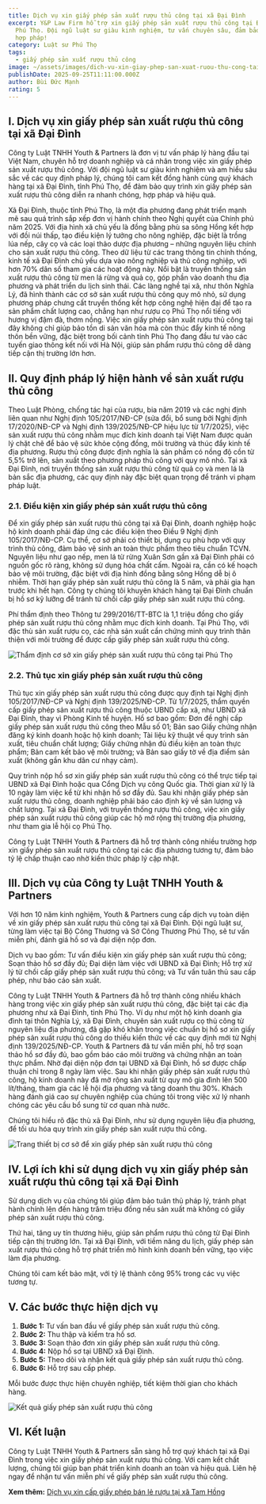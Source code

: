 ```yaml
---
title: Dịch vụ xin giấy phép sản xuất rượu thủ công tại xã Đại Đình
excerpt: Y&P Law Firm hỗ trợ xin giấy phép sản xuất rượu thủ công tại Đại Đình,
  Phú Thọ. Đội ngũ luật sư giàu kinh nghiệm, tư vấn chuyên sâu, đảm bảo nhanh,
  hợp pháp!
category: Luật sư Phú Thọ
tags:
  - giấy phép sản xuất rượu thủ công
image: ~/assets/images/dich-vu-xin-giay-phep-san-xuat-ruou-thu-cong-tai-xa-dai-dinh.png
publishDate: 2025-09-25T11:11:00.000Z
author: Bùi Đức Mạnh
rating: 5
---
```


## I. Dịch vụ xin giấy phép sản xuất rượu thủ công tại xã Đại Đình

Công ty Luật TNHH Youth & Partners là đơn vị tư vấn pháp lý hàng đầu tại Việt Nam, chuyên hỗ trợ doanh nghiệp và cá nhân trong việc xin giấy phép sản xuất rượu thủ công. Với đội ngũ luật sư giàu kinh nghiệm và am hiểu sâu sắc về các quy định pháp lý, chúng tôi cam kết đồng hành cùng quý khách hàng tại xã Đại Đình, tỉnh Phú Thọ, để đảm bảo quy trình xin giấy phép sản xuất rượu thủ công diễn ra nhanh chóng, hợp pháp và hiệu quả. 

Xã Đại Đình, thuộc tỉnh Phú Thọ, là một địa phương đang phát triển mạnh mẽ sau quá trình sắp xếp đơn vị hành chính theo Nghị quyết của Chính phủ năm 2025. Với địa hình xã chủ yếu là đồng bằng phù sa sông Hồng kết hợp với đồi núi thấp, tạo điều kiện lý tưởng cho nông nghiệp, đặc biệt là trồng lúa nếp, cây cọ và các loại thảo dược địa phương – những nguyên liệu chính cho sản xuất rượu thủ công. Theo dữ liệu từ các trang thông tin chính thống, kinh tế xã Đại Đình chủ yếu dựa vào nông nghiệp và thủ công nghiệp, với hơn 70% dân số tham gia các hoạt động này. Nổi bật là truyền thống sản xuất rượu thủ công từ men lá rừng và quả cọ, góp phần vào doanh thu địa phương và phát triển du lịch sinh thái. Các làng nghề tại xã, như thôn Nghĩa Lý, đã hình thành các cơ sở sản xuất rượu thủ công quy mô nhỏ, sử dụng phương pháp chưng cất truyền thống kết hợp công nghệ hiện đại để tạo ra sản phẩm chất lượng cao, chẳng hạn như rượu cọ Phú Thọ nổi tiếng với hương vị đậm đà, thơm nồng. Việc xin giấy phép sản xuất rượu thủ công tại đây không chỉ giúp bảo tồn di sản văn hóa mà còn thúc đẩy kinh tế nông thôn bền vững, đặc biệt trong bối cảnh tỉnh Phú Thọ đang đầu tư vào các tuyến giao thông kết nối với Hà Nội, giúp sản phẩm rượu thủ công dễ dàng tiếp cận thị trường lớn hơn.

<YouTube id="33OsVrtYtjQ" />

## II. Quy định pháp lý hiện hành về sản xuất rượu thủ công

Theo Luật Phòng, chống tác hại của rượu, bia năm 2019 và các nghị định liên quan như Nghị định 105/2017/NĐ-CP (sửa đổi, bổ sung bởi Nghị định 17/2020/NĐ-CP và Nghị định 139/2025/NĐ-CP hiệu lực từ 1/7/2025), việc sản xuất rượu thủ công nhằm mục đích kinh doanh tại Việt Nam được quản lý chặt chẽ để bảo vệ sức khỏe cộng đồng, môi trường và thúc đẩy kinh tế địa phương. Rượu thủ công được định nghĩa là sản phẩm có nồng độ cồn từ 5,5% trở lên, sản xuất theo phương pháp thủ công với quy mô nhỏ. Tại xã Đại Đình, nơi truyền thống sản xuất rượu thủ công từ quả cọ và men lá là bản sắc địa phương, các quy định này đặc biệt quan trọng để tránh vi phạm pháp luật.

### 2.1. Điều kiện xin giấy phép sản xuất rượu thủ công

Để xin giấy phép sản xuất rượu thủ công tại xã Đại Đình, doanh nghiệp hoặc hộ kinh doanh phải đáp ứng các điều kiện theo Điều 9 Nghị định 105/2017/NĐ-CP. Cụ thể, cơ sở phải có thiết bị, dụng cụ phù hợp với quy trình thủ công, đảm bảo vệ sinh an toàn thực phẩm theo tiêu chuẩn TCVN. Nguyên liệu như gạo nếp, men lá từ rừng Xuân Sơn gần xã Đại Đình phải có nguồn gốc rõ ràng, không sử dụng hóa chất cấm. Ngoài ra, cần có kế hoạch bảo vệ môi trường, đặc biệt với địa hình đồng bằng sông Hồng dễ bị ô nhiễm. Thời hạn giấy phép sản xuất rượu thủ công là 5 năm, và phải gia hạn trước khi hết hạn. Công ty chúng tôi khuyên khách hàng tại Đại Đình chuẩn bị hồ sơ kỹ lưỡng để tránh từ chối cấp giấy phép sản xuất rượu thủ công.

Phí thẩm định theo Thông tư 299/2016/TT-BTC là 1,1 triệu đồng cho giấy phép sản xuất rượu thủ công nhằm mục đích kinh doanh. Tại Phú Thọ, với đặc thù sản xuất rượu cọ, các nhà sản xuất cần chứng minh quy trình thân thiện với môi trường để được cấp giấy phép sản xuất rượu thủ công.

![Thẩm định cơ sở xin giấy phép sản xuất rượu thủ công tại Phú Thọ](~/assets/images/tham-dinh-co-so-cap-giay-phep-san-xuat-ruou-thu-cong-tai-phu-tho.jpg "Thẩm định cơ sở xin giấy phép sản xuất rượu thủ công tại Phú Thọ")

### 2.2. Thủ tục xin giấy phép sản xuất rượu thủ công

Thủ tục xin giấy phép sản xuất rượu thủ công được quy định tại Nghị định 105/2017/NĐ-CP và Nghị định 139/2025/NĐ-CP. Từ 1/7/2025, thẩm quyền cấp giấy phép sản xuất rượu thủ công thuộc UBND cấp xã, như UBND xã Đại Đình, thay vì Phòng Kinh tế huyện. Hồ sơ bao gồm: Đơn đề nghị cấp giấy phép sản xuất rượu thủ công theo Mẫu số 01; Bản sao Giấy chứng nhận đăng ký kinh doanh hoặc hộ kinh doanh; Tài liệu kỹ thuật về quy trình sản xuất, tiêu chuẩn chất lượng; Giấy chứng nhận đủ điều kiện an toàn thực phẩm; Bản cam kết bảo vệ môi trường; và Bản sao giấy tờ về địa điểm sản xuất (không gần khu dân cư nhạy cảm).

Quy trình nộp hồ sơ xin giấy phép sản xuất rượu thủ công có thể trực tiếp tại UBND xã Đại Đình hoặc qua Cổng Dịch vụ công Quốc gia. Thời gian xử lý là 10 ngày làm việc kể từ khi nhận hồ sơ đầy đủ. Sau khi nhận giấy phép sản xuất rượu thủ công, doanh nghiệp phải báo cáo định kỳ về sản lượng và chất lượng. Tại xã Đại Đình, với truyền thống rượu thủ công, việc xin giấy phép sản xuất rượu thủ công giúp các hộ mở rộng thị trường địa phương, như tham gia lễ hội cọ Phú Thọ.

Công ty Luật TNHH Youth & Partners đã hỗ trợ thành công nhiều trường hợp xin giấy phép sản xuất rượu thủ công tại các địa phương tương tự, đảm bảo tỷ lệ chấp thuận cao nhờ kiến thức pháp lý cập nhật.

## III. Dịch vụ của Công ty Luật TNHH Youth & Partners

Với hơn 10 năm kinh nghiệm, Youth & Partners cung cấp dịch vụ toàn diện về xin giấy phép sản xuất rượu thủ công tại xã Đại Đình. Đội ngũ luật sư, từng làm việc tại Bộ Công Thương và Sở Công Thương Phú Thọ, sẽ tư vấn miễn phí, đánh giá hồ sơ và đại diện nộp đơn.

Dịch vụ bao gồm: Tư vấn điều kiện xin giấy phép sản xuất rượu thủ công; Soạn thảo hồ sơ đầy đủ; Đại diện làm việc với UBND xã Đại Đình; Hỗ trợ xử lý từ chối cấp giấy phép sản xuất rượu thủ công; và Tư vấn tuân thủ sau cấp phép, như báo cáo sản xuất.

Công ty Luật TNHH Youth & Partners đã hỗ trợ thành công nhiều khách hàng trong việc xin giấy phép sản xuất rượu thủ công, đặc biệt tại các địa phương như xã Đại Đình, tỉnh Phú Thọ. Ví dụ như một hộ kinh doanh gia đình tại thôn Nghĩa Lý, xã Đại Đình, chuyên sản xuất rượu cọ thủ công từ nguyên liệu địa phương, đã gặp khó khăn trong việc chuẩn bị hồ sơ xin giấy phép sản xuất rượu thủ công do thiếu kiến thức về các quy định mới từ Nghị định 139/2025/NĐ-CP. Youth & Partners đã tư vấn miễn phí, hỗ trợ soạn thảo hồ sơ đầy đủ, bao gồm báo cáo môi trường và chứng nhận an toàn thực phẩm. Nhờ đại diện nộp đơn tại UBND xã Đại Đình, hồ sơ được chấp thuận chỉ trong 8 ngày làm việc. Sau khi nhận giấy phép sản xuất rượu thủ công, hộ kinh doanh này đã mở rộng sản xuất từ quy mô gia đình lên 500 lít/tháng, tham gia các lễ hội địa phương và tăng doanh thu 30%. Khách hàng đánh giá cao sự chuyên nghiệp của chúng tôi trong việc xử lý nhanh chóng các yêu cầu bổ sung từ cơ quan nhà nước.

Chúng tôi hiểu rõ đặc thù xã Đại Đình, như sử dụng nguyên liệu địa phương, để tối ưu hóa quy trình xin giấy phép sản xuất rượu thủ công.

![Trang thiết bị cơ sở để xin giấy phép sản xuất rượu thủ công](~/assets/images/trang-thiet-bi-co-so-de-xin-giay-phep-san-xuat-ruou-thu-cong.png "Trang thiết bị cơ sở để xin giấy phép sản xuất rượu thủ công")

## IV. Lợi ích khi sử dụng dịch vụ xin giấy phép sản xuất rượu thủ công tại xã Đại Đình

Sử dụng dịch vụ của chúng tôi giúp đảm bảo tuân thủ pháp lý, tránh phạt hành chính lên đến hàng trăm triệu đồng nếu sản xuất mà không có giấy phép sản xuất rượu thủ công. 

Thứ hai, tăng uy tín thương hiệu, giúp sản phẩm rượu thủ công từ Đại Đình tiếp cận thị trường lớn. Tại xã Đại Đình, với tiềm năng du lịch, giấy phép sản xuất rượu thủ công hỗ trợ phát triển mô hình kinh doanh bền vững, tạo việc làm địa phương.

Chúng tôi cam kết bảo mật, với tỷ lệ thành công 95% trong các vụ việc tương tự.

## V. Các bước thực hiện dịch vụ

1. **Bước 1:** Tư vấn ban đầu về giấy phép sản xuất rượu thủ công.
2. **Bước 2:** Thu thập và kiểm tra hồ sơ.
3. **Bước 3:** Soạn thảo đơn xin giấy phép sản xuất rượu thủ công.
4. **Bước 4:** Nộp hồ sơ tại UBND xã Đại Đình.
5. **Bước 5:** Theo dõi và nhận kết quả giấy phép sản xuất rượu thủ công.
6. **Bước 6:** Hỗ trợ sau cấp phép.

Mỗi bước được thực hiện chuyên nghiệp, tiết kiệm thời gian cho khách hàng.

![Kết quả giấy phép sản xuất rượu thủ công](~/assets/images/ket-qua-giay-phep-san-xuat-ruou-thu-cong.png "Kết quả giấy phép sản xuất rượu thủ công")

## VI. Kết luận

Công ty Luật TNHH Youth & Partners sẵn sàng hỗ trợ quý khách tại xã Đại Đình trong việc xin giấy phép sản xuất rượu thủ công. Với cam kết chất lượng, chúng tôi giúp bạn phát triển kinh doanh an toàn và hiệu quả. Liên hệ ngay để nhận tư vấn miễn phí về giấy phép sản xuất rượu thủ công.

**Xem thêm:** [Dịch vụ xin cấp giấy phép bán lẻ rượu tại xã Tam Hồng](https://yplawfirm.vn/tin-tuc/dich-vu-xin-cap-giay-phep-ban-le-ruou-tai-xa-tam-hong)
